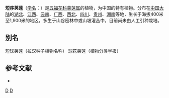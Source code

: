 {{Speciesbox
| taxon = Viburnum brachybotryum
| binomial_authority = Hemsl.
}}

'''短序荚蒾'''（[[学名|学名]]：{{lang|la|''Viburnum brachybotryum''}}）是[[五福花科|五福花科]][[荚蒾属|荚蒾属]]的植物，为中国的特有植物。分布在[[中国大陆|中国大陆]]的[[湖北|湖北]]、[[江西|江西]]、[[云南|云南]]、[[广西|广西]]、[[西北|西北]]、[[四川|四川]]、[[贵州|贵州]]、[[湖南|湖南]]等地，生长于海拔400米至1,900米的地区，多生于山谷密林中或山坡灌丛中，目前尚未由人工引种栽培。

== 别名 ==
短球荚蒾（拉汉种子植物名称） 球花荚蒾（植物分类学报）

== 参考文献 ==
<div class="references-small">
* {{cite web| url =http://www.bioinfo.cn/db05/KmzwSpecies.php?action=view&id=23704| title =短序荚蒾| work =《中国高等植物数据库全库》| publisher =中国科学院微生物研究所| author =昆明植物研究所| accessdate =2009-02-25| deadurl =yes| archiveurl =https://web.archive.org/web/20160305001513/http://www.bioinfo.cn/db05/KmzwSpecies.php?action=view&id=23704| archivedate =2016-03-05}}
</div>

{{taxonbar}}

[[Category:荚蒾属|D]]
[[Category:中國特有植物|D]]